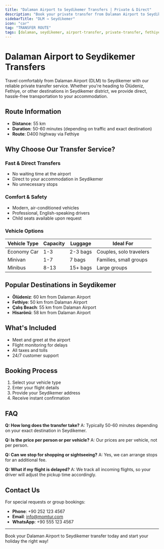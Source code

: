 ```yaml
---
title: "Dalaman Airport to Seydikemer Transfers | Private & Direct"
description: "Book your private transfer from Dalaman Airport to Seydikemer. Fast, reliable service with professional drivers. Best rates guaranteed."
sidebarTitle: "DLM → Seydikemer"
icon: "car"
tag: "TRANSFER ROUTE"
tags: [dalaman, seydikemer, airport-transfer, private-transfer, fethiye-region]
---
```


# Dalaman Airport to Seydikemer Transfers

Travel comfortably from Dalaman Airport (DLM) to Seydikemer with our reliable private transfer service. Whether you're heading to Ölüdeniz, Fethiye, or other destinations in Seydikemer district, we provide direct, hassle-free transportation to your accommodation.

## Route Information

- **Distance**: 55 km
- **Duration**: 50-60 minutes (depending on traffic and exact destination)
- **Route**: D400 highway via Fethiye

## Why Choose Our Transfer Service?

### Fast & Direct Transfers
- No waiting time at the airport
- Direct to your accommodation in Seydikemer
- No unnecessary stops

### Comfort & Safety
- Modern, air-conditioned vehicles
- Professional, English-speaking drivers
- Child seats available upon request

### Vehicle Options

| Vehicle Type | Capacity | Luggage | Ideal For |
|--------------|----------|---------|-----------|
| Economy Car  | 1-3      | 2-3 bags| Couples, solo travelers |
| Minivan      | 1-7      | 7 bags  | Families, small groups |
| Minibus      | 8-13     | 15+ bags| Large groups |

## Popular Destinations in Seydikemer

- **Ölüdeniz**: 60 km from Dalaman Airport
- **Fethiye**: 50 km from Dalaman Airport
- **Çalış Beach**: 55 km from Dalaman Airport
- **Hisarönü**: 58 km from Dalaman Airport

## What's Included

- Meet and greet at the airport
- Flight monitoring for delays
- All taxes and tolls
- 24/7 customer support

## Booking Process

1. Select your vehicle type
2. Enter your flight details
3. Provide your Seydikemer address
4. Receive instant confirmation

## FAQ

**Q: How long does the transfer take?**
A: Typically 50-60 minutes depending on your exact destination in Seydikemer.

**Q: Is the price per person or per vehicle?**
A: Our prices are per vehicle, not per person.

**Q: Can we stop for shopping or sightseeing?**
A: Yes, we can arrange stops for an additional fee.

**Q: What if my flight is delayed?**
A: We track all incoming flights, so your driver will adjust the pickup time accordingly.

## Contact Us

For special requests or group bookings:
- **Phone**: +90 252 123 4567
- **Email**: info@momtur.com
- **WhatsApp**: +90 555 123 4567

---

Book your Dalaman Airport to Seydikemer transfer today and start your holiday the right way!

